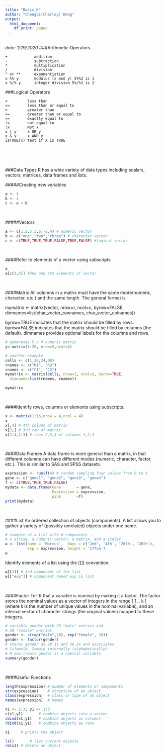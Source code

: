 ```yaml
---
title: "Basic_R"
author: "Chengqi(Charley) Wang"
output:
  html_document:
    df_print: paged
---
```

<br/>
*date: 1/29/2020*
###Arithmetic Operators
```
+            addition
-            subtraction
*            multiplication
/            division
^ or **	     exponentiation
x %% y	     modulus (x mod y) 5%%2 is 1
x %/% y	     integer division 5%/%2 is 2
```

###Logical Operators
```
<         less than
<=    	  less than or equal to
>     	  greater than
>=    	  greater than or equal to
==    	  exactly equal to
!=    	  not equal to
!x        Not x
x | y     x OR y
x & y     x AND y
isTRUE(x) test if X is TRUE
```
<br/><br/><br/>

###Data Types
R has a wide variety of data types including scalars, vectors,
matrices, data frames and lists.
<br/>

#####Creating new variables
```r
a <- 1
b <- 2
c <- a + b
```
<br/>

#####Vectors
```r
a <- c(1,2,5.3,6,-2,4) # numeric vector
b <- c("one","two","three") # character vector
c <- c(TRUE,TRUE,TRUE,FALSE,TRUE,FALSE) #logical vector
```
<br/>

####Refer to elements of a vector using subscripts
```r
a
a[c(2,4)] #2nd and 4th elements of vector
```
<br/>

####Matrix
All columns in a matrix must have the same mode(numeric, character, etc.) and the same length. The general format is

mymatrix <- matrix(vector, nrow=r, ncol=c, byrow=FALSE, 
   dimnames=list(char_vector_rownames, char_vector_colnames))

byrow=TRUE indicates that the matrix should be filled by rows. byrow=FALSE indicates that the matrix should be filled by columns (the default). dimnames provides optional labels for the columns and rows.

```r
# generates 5 x 4 numeric matrix 
y<-matrix(1:20, nrow=5,ncol=4)

# another example
cells <- c(1,26,24,68)
rnames <- c("R1", "R2")
cnames <- c("C1", "C2") 
mymatrix <- matrix(cells, nrow=2, ncol=2, byrow=TRUE,
  dimnames=list(rnames, cnames))

mymatrix
```
<br/>

####Identify rows, columns or elements using subscripts.
```r
x <- matrix(1:16,nrow = 4,ncol = 4)
x
x[,4] # 4th column of matrix
x[3,] # 3rd row of matrix 
x[2:4,1:3] # rows 2,3,4 of columns 1,2,3
```
<br/>

####Data Frames
A data frame is more general than a matrix, in that different columns can have different modes (numeric, character, factor, etc.). This is similar to SAS and SPSS datasets.
```r
expression <- runif(4) # random sampling four values from 0 to 1
gene <- c("gene1", "gene2", "gene3", "gene4")
f <- c(TRUE,TRUE,TRUE,FALSE)
mydata <- data.frame(Gene       = gene, 
                     Expression = expression, 
                     pick       =f)
print(mydata)
```
<br/>

####List
An ordered collection of objects (components). A list allows you to gather a variety of (possibly unrelated) objects under one name.
```r
# example of a list with 4 components - 
# a string, a numeric vector, a matrix, and a scaler 
w <- list(name = 'Marcus',  days = c('2ed', '4th', '20th', '28th'),
          exp = expression, height = '177cm')
w
```
Identify elements of a list using the [[]] convention.
```r
w[[3]] # 3rd component of the list
w[["exp"]] # component named exp in list
```
<br/>

####Factor
Tell R that a variable is nominal by making it a factor. The factor stores the nominal values as a vector of integers in the range [ 1... k ] (where k is the number of unique values in the nominal variable), and an internal vector of character strings (the original values) mapped to these integers.
```r
# variable gender with 20 "male" entries and 
# 30 "female" entries 
gender <- c(rep("male",20), rep("female", 30)) 
gender <- factor(gender) 
# stores gender as 20 1s and 30 2s and associates
# 1=female, 2=male internally (alphabetically)
# R now treats gender as a nominal variable 
summary(gender)
```
<br/>

####Useful Functions
```r
length(expression) # number of elements or components
str(expression)    # structure of an object 
class(expression)  # class or type of an object
names(expression)  # names

x1 <- 1:3; y1 <- 1:3
c(x1,y1)       # combine objects into a vector
cbind(x1,y1)   # combine objects as columns
rbind(x1,y1)   # combine objects as rows 

x1     # prints the object

ls()       # list current objects
rm(x1) # delete an object


```

